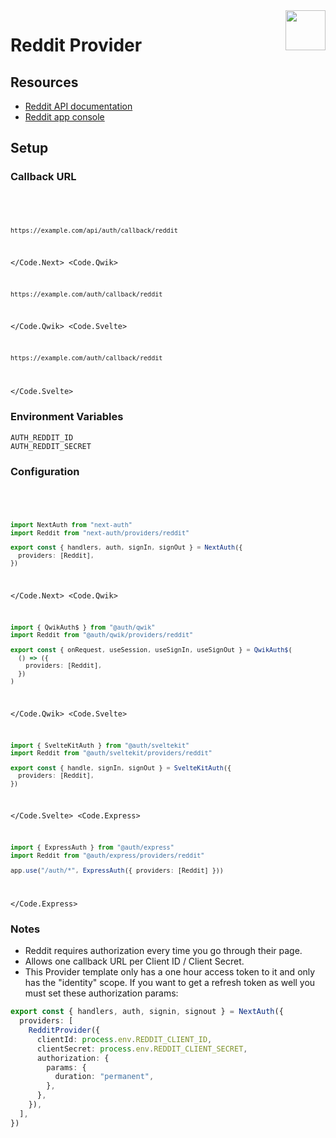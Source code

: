 
<img align="right" src="/img/providers/reddit.svg" height="64" width="64" />

# Reddit Provider

## Resources

- [Reddit API documentation](https://www.reddit.com/dev/api/)
- [Reddit app console](https://www.reddit.com/prefs/apps/)

## Setup

### Callback URL

<Code>
  <Code.Next>

```bash
https://example.com/api/auth/callback/reddit
```

  </Code.Next>
  <Code.Qwik>

```bash
https://example.com/auth/callback/reddit
```

  </Code.Qwik>
  <Code.Svelte>

```bash
https://example.com/auth/callback/reddit
```

  </Code.Svelte>
</Code>

### Environment Variables

```
AUTH_REDDIT_ID
AUTH_REDDIT_SECRET
```

### Configuration

<Code>
  <Code.Next>

```ts filename="/auth.ts"
import NextAuth from "next-auth"
import Reddit from "next-auth/providers/reddit"

export const { handlers, auth, signIn, signOut } = NextAuth({
  providers: [Reddit],
})
```

  </Code.Next>
  <Code.Qwik>
  
```ts filename="/src/routes/plugin@auth.ts"
import { QwikAuth$ } from "@auth/qwik"
import Reddit from "@auth/qwik/providers/reddit"

export const { onRequest, useSession, useSignIn, useSignOut } = QwikAuth$(
  () => ({
    providers: [Reddit],
  })
)
```

  </Code.Qwik>
  <Code.Svelte>

```ts filename="/src/auth.ts"
import { SvelteKitAuth } from "@auth/sveltekit"
import Reddit from "@auth/sveltekit/providers/reddit"

export const { handle, signIn, signOut } = SvelteKitAuth({
  providers: [Reddit],
})
```

  </Code.Svelte>
  <Code.Express>

```ts filename="/src/app.ts"
import { ExpressAuth } from "@auth/express"
import Reddit from "@auth/express/providers/reddit"

app.use("/auth/*", ExpressAuth({ providers: [Reddit] }))
```

  </Code.Express>
</Code>

### Notes

- Reddit requires authorization every time you go through their page.
- Allows one callback URL per Client ID / Client Secret.
- This Provider template only has a one hour access token to it and only has the "identity" scope. If you want to get a refresh token as well you must set these authorization params:

```ts filename="./auth.ts"
export const { handlers, auth, signin, signout } = NextAuth({
  providers: [
    RedditProvider({
      clientId: process.env.REDDIT_CLIENT_ID,
      clientSecret: process.env.REDDIT_CLIENT_SECRET,
      authorization: {
        params: {
          duration: "permanent",
        },
      },
    }),
  ],
})
```
